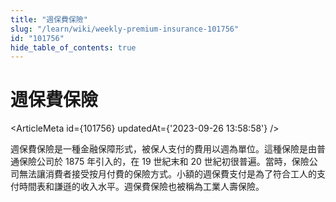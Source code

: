```yaml
---
title: "週保費保險"
slug: "/learn/wiki/weekly-premium-insurance-101756"
id: "101756"
hide_table_of_contents: true
---
```



# 週保費保險

<ArticleMeta id={101756} updatedAt={'2023-09-26 13:58:58'} />
<div className='border-solid border-b border-t-0 my-4 border-[var(--ifm-color-gray-300)]' />

週保費保險是一種金融保障形式，被保人支付的費用以週為單位。這種保險是由普通保險公司於 1875 年引入的，在 19 世紀末和 20 世紀初很普遍。當時，保險公司無法讓消費者接受按月付費的保險方式。小額的週保費支付是為了符合工人的支付時間表和謙遜的收入水平。週保費保險也被稱為工業人壽保險。
